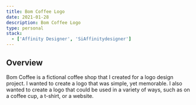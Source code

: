 ```yaml
---
title: Bom Coffee Logo
date: 2021-01-28
description: Bom Coffee Logo
type: personal
stack:
  - ['Affinity Designer', 'SiAffinitydesigner']
---
```


## Overview

Bom Coffee is a fictional coffee shop that I created for a logo design project. I wanted to create a logo that was simple, yet memorable. I also wanted to create a logo that could be used in a variety of ways, such as on a coffee cup, a t-shirt, or a website.
